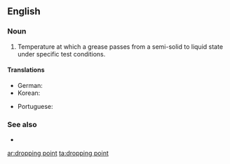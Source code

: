 ==English==

===Noun===
{{en-noun|sg=[[dropping]] [[point]]}}

# {{mechanical engineering}} Temperature at which a grease passes from a semi-solid to liquid state under specific test conditions.

====Translations====
{{trans-top|temperature at which a grease becomes liquid}}
* German: {{t-|de|Tropfpunkt|m}}
* Korean: {{t-|ko|적점|tr=jeokjeom|sc=Hang}}
{{trans-mid}}
* Portuguese: {{t-|pt|ponto de gota}}
{{trans-bottom}}

===See also===
* {{pedialite}}

[[ar:dropping point]]
[[ta:dropping point]]